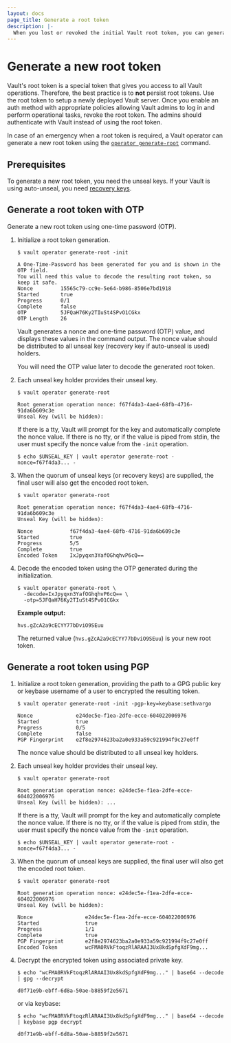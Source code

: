 ```yaml
---
layout: docs
page_title: Generate a root token
description: |-
  When you lost or revoked the initial Vault root token, you can generate a new root token.
---
```


# Generate a new root token

Vault's root token is a special token that gives you access to all Vault
operations. Therefore, the best practice is to **not** persist root tokens.
Use the root token to setup a newly deployed Vault server. Once you enable an
auth method with appropriate policies allowing Vault admins to log in and
perform operational tasks, revoke the root token. The admins should authenticate
with Vault instead of using the root token.

In case of an emergency when a root token is required, a Vault operator can
generate a new root token using the [`operator
generate-root`](/vault/docs/commands/operator/generate-root) command.

## Prerequisites

To generate a new root token, you need the unseal keys. If your Vault is using
auto-unseal, you need [recovery keys](/vault/docs/concepts/seal#recovery-key).


## Generate a root token with OTP

Generate a new root token using one-time password (OTP).

1. Initialize a root token generation.

   ```shell-session
   $ vault operator generate-root -init

   A One-Time-Password has been generated for you and is shown in the OTP field.
   You will need this value to decode the resulting root token, so keep it safe.
   Nonce         15565c79-cc9e-5e64-b986-8506e7bd1918
   Started       true
   Progress      0/1
   Complete      false
   OTP           5JFQaH76Ky2TIuSt4SPvO1CGkx
   OTP Length    26
   ```

   Vault generates a nonce and one-time password (OTP) value, and displays these values in the command output. The nonce value should be
   distributed to all unseal key (recovery key if auto-unseal is used) holders.

   <Note title="Copy the OTP value">

   You will need the OTP value later to decode the generated root token.

   </Note>

1. Each unseal key holder provides their unseal key.

   ```shell-session
   $ vault operator generate-root

   Root generation operation nonce: f67f4da3-4ae4-68fb-4716-91da6b609c3e
   Unseal Key (will be hidden):
   ```

   If there is a tty, Vault will prompt for the key and automatically
   complete the nonce value. If there is no tty, or if the value is piped
   from stdin, the user must specify the nonce value from the `-init`
   operation.

   ```shell-session
   $ echo $UNSEAL_KEY | vault operator generate-root -nonce=f67f4da3... -
   ```

1. When the quorum of unseal keys (or recovery keys) are supplied, the final
   user will also get the encoded root token.

   ```shell-session
   $ vault operator generate-root

   Root generation operation nonce: f67f4da3-4ae4-68fb-4716-91da6b609c3e
   Unseal Key (will be hidden):

   Nonce            f67f4da3-4ae4-68fb-4716-91da6b609c3e
   Started          true
   Progress         5/5
   Complete         true
   Encoded Token    IxJpyqxn3YafOGhqhvP6cQ==
   ```

1. Decode the encoded token using the OTP generated during the initialization.

   ```shell-session
   $ vault operator generate-root \
     -decode=IxJpyqxn3YafOGhqhvP6cQ== \
     -otp=5JFQaH76Ky2TIuSt4SPvO1CGkx
   ```

   **Example output:**

   <CodeBlockConfig hideClipboard>

   ```plaintext
   hvs.gZcA2a9cECYY77bDviO9SEuu
   ```

   </CodeBlockConfig>

   The returned value (`hvs.gZcA2a9cECYY77bDviO9SEuu`) is your new root token.

## Generate a root token using PGP

1. Initialize a root token generation, providing the path to a GPG public key or
   keybase username of a user to encrypted the resulting token.

   ```shell-session
   $ vault operator generate-root -init -pgp-key=keybase:sethvargo

   Nonce              e24dec5e-f1ea-2dfe-ecce-604022006976
   Started            true
   Progress           0/5
   Complete           false
   PGP Fingerprint    e2f8e2974623ba2a0e933a59c921994f9c27e0ff
   ```

   The nonce value should be distributed to all unseal key holders.

1. Each unseal key holder provides their unseal key.

   ```shell-session
   $ vault operator generate-root

   Root generation operation nonce: e24dec5e-f1ea-2dfe-ecce-604022006976
   Unseal Key (will be hidden): ...
   ```

   If there is a tty, Vault will prompt for the key and automatically
   complete the nonce value. If there is no tty, or if the value is piped
   from stdin, the user must specify the nonce value from the `-init`
   operation.

   ```shell-session
   $ echo $UNSEAL_KEY | vault operator generate-root -nonce=f67f4da3... -
   ```

1. When the quorum of unseal keys are supplied, the final user will also get the
   encoded root token.

   ```shell-session
   $ vault operator generate-root

   Root generation operation nonce: e24dec5e-f1ea-2dfe-ecce-604022006976
   Unseal Key (will be hidden):

   Nonce                 e24dec5e-f1ea-2dfe-ecce-604022006976
   Started               true
   Progress              1/1
   Complete              true
   PGP Fingerprint       e2f8e2974623ba2a0e933a59c921994f9c27e0ff
   Encoded Token         wcFMA0RVkFtoqzRlARAAI3Ux8kdSpfgXdF9mg...
   ```

1. Decrypt the encrypted token using associated private key.

   ```shell-session
   $ echo "wcFMA0RVkFtoqzRlARAAI3Ux8kdSpfgXdF9mg..." | base64 --decode | gpg --decrypt

   d0f71e9b-ebff-6d8a-50ae-b8859f2e5671
   ```

   or via keybase:

   ```shell-session
   $ echo "wcFMA0RVkFtoqzRlARAAI3Ux8kdSpfgXdF9mg..." | base64 --decode | keybase pgp decrypt

   d0f71e9b-ebff-6d8a-50ae-b8859f2e5671
   ```
